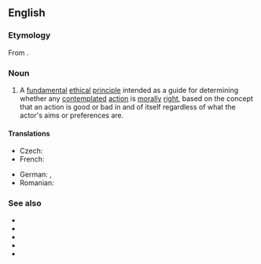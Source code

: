 ==English==
{{wikipedia}}

===Etymology===
From {{der|en|de|kategorischer Imperativ}}.

===Noun===
{{en-noun}}

# {{lb|en|ethics}} A [[fundamental]] [[ethical]] [[principle]] intended as a guide for determining whether any [[contemplate]]d [[action]] is [[moral]]ly [[right]], based on the concept that an action is good or bad in and of itself regardless of what the actor's aims or preferences are.

====Translations====
{{trans-top|fundamental ethical principle}}
* Czech: {{t|cs|kategorický imperativ|m}}
* French: {{t|fr|impératif catégorique|m}}
{{trans-mid}}
* German: {{t+|de|kategorischer Imperativ|m}}, {{t|de|categorischer Imperativ|m}}
* Romanian: {{t+|ro|imperativ categoric|n}}
{{trans-bottom}}

===See also===
* {{l|en|deontology}}
* {{l|en|golden rule}}
* {{l|en|hypothetical imperative}}
* {{l|en|moral imperative}}
* {{l|en|Ten Commandments}}